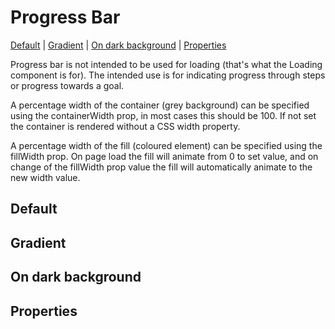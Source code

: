 
# Progress Bar

[Default](#default) | [Gradient](#gradient) | [On dark background](#on-dark-background) | [Properties](#properties)

Progress bar is not intended to be used for loading (that's what the Loading component is for). The intended use is for indicating progress through steps or progress towards a goal.

A percentage width of the container (grey background) can be specified using the containerWidth prop, in most cases this should be 100. If not set the container is rendered without a CSS width property.

A percentage width of the fill (coloured element) can be specified using the fillWidth prop. On page load the fill will animate from 0 to set value, and on change of the fillWidth prop value the fill will automatically animate to the new width value.

## Default

<Preview>
  <Story id="components-progressbar--default-progress-bar" />
</Preview>

## Gradient

<Preview>
  <Story id="components-progressbar--gradient" />
</Preview>

## On dark background

<Preview>
  <Story id="components-progressbar--on-dark-background" />
</Preview>

## Properties

<Props of={ProgressBar} />
